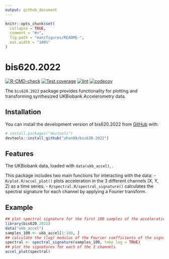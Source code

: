 ```yaml
---
output: github_document
---
```


<!-- README.md is generated from README.Rmd. Please edit that file -->

```r
knitr::opts_chunk$set(
  collapse = TRUE,
  comment = "#>",
  fig.path = "man/figures/README-",
  out.width = "100%"
)
```

# bis620.2022

<!-- badges: start -->
[![R-CMD-check](https://github.com/ahan98/bis620.2022/actions/workflows/R-CMD-check.yaml/badge.svg)](https://github.com/ahan98/bis620.2022/actions/workflows/R-CMD-check.yaml)
[![Test coverage](https://github.com/ahan98/bis620.2022/actions/workflows/test-coverage.yaml/badge.svg)](https://github.com/ahan98/bis620.2022/actions/workflows/test-coverage.yaml)
[![lint](https://github.com/ahan98/bis620.2022/actions/workflows/lint.yaml/badge.svg)](https://github.com/ahan98/bis620.2022/actions/workflows/lint.yaml)
[![codecov](https://codecov.io/gh/ahan98/bis620.2022/branch/main/graph/badge.svg?token=XIPFAP6I5G)](https://codecov.io/gh/ahan98/bis620.2022)
<!-- badges: end -->

The `bis620.2022` package provides functionality for plotting and transforming synthesized UKBiobank Accelerometry data.

## Installation

You can install the development version of bis620.2022 from [GitHub](https://github.com/) with:

``` r
# install.packages("devtools")
devtools::install_github("ahan98/bis620.2022")
```

## Features

The UKBiobank data, loaded with `data(ukb_accel)`, . 

This package includes two main functions for interacting with the data:
- `R/plot.R/accel_plot()` plots acceleration in the 3 different channels (X, Y, Z) as a time series.
- `R/spectral.R/spectral_signature()` calculates the spectral signature for each channel by applying a Fourier transform.

## Example

```r
## plot spectral signature for the first 100 samples of the acceleration data
library(bis620.2022)
data("ukb_accel")
samples_100 <- ukb_accel[1:100, ]
## calculate the (log) modulus of the Fourier coefficients of the signal
spectral <- spectral_signature(samples_100, take_log = TRUE)
## plot the signatures for each of the 3 channels
accel_plot(spectral)
```
